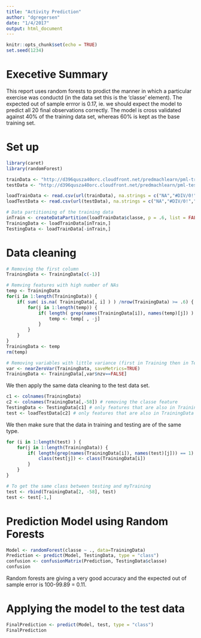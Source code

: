 ```yaml
---
title: "Activity Prediction"
author: "dgregersen"
date: "1/4/2017"
output: html_document
---
```


```r
knitr::opts_chunk$set(echo = TRUE)
set.seed(1234)
```

# Execetive Summary
This report uses random forests to prodict the manner in which a particular
exercise was conductd (in the data set this is the 'classe' element). The
expected out of sample errror is 0.17, ie. we should expect the model to predict
all 20 final observations correctly.
The model is cross validated against 40% of the training data set, whereas 60%
is kept as the base training set.

# Set up
```r
library(caret)
library(randomForest)

trainData <- "http://d396qusza40orc.cloudfront.net/predmachlearn/pml-training.csv"
testData <- "http://d396qusza40orc.cloudfront.net/predmachlearn/pml-testing.csv"

loadTrainData <- read.csv(url(trainData), na.strings = c("NA","#DIV/0!",""))
loadTestData <- read.csv(url(testData), na.strings = c("NA","#DIV/0!",""))

# Data partitioning of the training data
inTrain <- createDataPartition(loadTrainData$classe, p = .6, list = FALSE)
TrainingData <- loadTrainData[inTrain,]
TestingData <- loadTrainData[-inTrain,]
```

# Data cleaning
```r
# Removing the first column
TrainingData <- TrainingData[c(-1)]

# Remving features with high number of NAs
temp <- TrainingData
for(i in 1:length(TrainingData)) {
    if( sum( is.na( TrainingData[, i] ) ) /nrow(TrainingData) >= .6) {
        for(j in 1:length(temp)) {
            if( length( grep(names(TrainingData[i]), names(temp)[j]) ) == 1)  {
                temp <- temp[ , -j]
            }   
        } 
    }
}
TrainingData <- temp
rm(temp)

# Removing variables with little variance (first in Training then in Testing)
var <- nearZeroVar(TrainingData, saveMetrics=TRUE)
TrainingData <- TrainingData[,var$nzv==FALSE]
```

We then apply the same data cleaning to the test data set.
```r
c1 <- colnames(TrainingData)
c2 <- colnames(TrainingData[,-58]) # removing the classe feature
TestingData <- TestingData[c1] # only features that are also in TrainingData
test <- loadTestData[c2] # only features that are also in TrainingData
```

We then make sure that the data in training and testing are of the same type.
```r
for (i in 1:length(test) ) {
    for(j in 1:length(TrainingData)) {
        if( length(grep(names(TrainingData[i]), names(test)[j])) == 1) {
            class(test[j]) <- class(TrainingData[i])
        }      
    }      
}

# To get the same class between testing and myTraining
test <- rbind(TrainingData[2, -58], test)
test <- test[-1,]
```

# Prediction Model using Random Forests
```r
Model <- randomForest(classe ~ ., data=TrainingData)
Prediction <- predict(Model, TestingData, type = "class")
confusion <- confusionMatrix(Prediction, TestingData$classe)
confusion
```

Random forests are giving a very good accuracy and the expected out of sample
error is 100-99.89 = 0.11.

# Applying the model to the test data
```r
FinalPrediction <- predict(Model, test, type = "class")
FinalPrediction
```